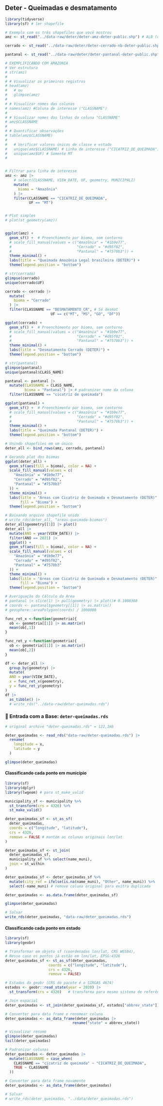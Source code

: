 
## Deter - Queimadas e desmatamento

```r
library(tidyverse)
library(sf) # ler shapefile
```

```r
# Exemplo com os três shapefiles que você mostrou
amz <- st_read("../data-raw/deter/deter-amz-deter-public.shp") # ALB (completo, desde 2016)

cerrado <- st_read("../data-raw/deter/deter-cerrado-nb-deter-public.shp") # Somente desmatamento

pantanal <- st_read("../data-raw/deter/deter-pantanal-deter-public.shp") # Dados de cicatriz de queimada Somente a partir de 2023
```


```r
# EXEMPLIFICANDO COM AMAZONIA
# Ver estrutura
# str(amz)
# 
# # Visualizar os primeiros registros
# head(amz) 
#   # ou
#   glimpse(amz)
# 
# # Visualizar nomes das colunas
# names(amz) #Coluna de interesse ("CLASSNAME")
# 
# # Visualizar nomes das linhas da coluna "CLASSNAME"
# amz$CLASSNAME
# 
# # Quantificar observações
# table(amz$CLASSNAME)
# 
#   # Verificar valores únicos de classe e estado
#   unique(amz$CLASSNAME) # Linha de interesse ("CICATRIZ_DE_QUEIMADA")
#   unique(amz$UF) # Somente MT
#   


# Filtrar para linha de interesse
amz <- amz |>
    # select(CLASSNAME, VIEW_DATE, UF, geometry, MUNICIPALI)
    mutate(
      bioma = "Amazônia"
    ) |> 
    filter(CLASSNAME == "CICATRIZ_DE_QUEIMADA",
           UF == "MT")


# Plot simples
# plot(st_geometry(amz))


ggplot(amz) +
  geom_sf() +  # Preenchimento por bioma, sem contorno
  # scale_fill_manual(values = c("Amazônia" = "#1b9e77", 
  #                              "Cerrado" = "#d95f02", 
  #                              "Pantanal" = "#7570b3")) +
  theme_minimal() +
  labs(title = "Queimada Amazônia Legal brasileira (DETER)") +
  theme(legend.position = "bottom")
```

```r
# str(cerrado)
glimpse(cerrado)
unique(cerrado$UF)

cerrado <- cerrado |> 
  mutate(
    bioma = "Cerrado"
  ) |> 
  filter(CLASSNAME == "DESMATAMENTO_CR", # Só desmat
                     UF == c("MT", "MS", "GO", "DF"))

ggplot(cerrado) +
  geom_sf() +  # Preenchimento por bioma, sem contorno
  # scale_fill_manual(values = c("Amazônia" = "#1b9e77", 
  #                              "Cerrado" = "#d95f02", 
  #                              "Pantanal" = "#7570b3")) +
  theme_minimal() +
  labs(title = "Desmatamento Cerrado (DETER)") +
  theme(legend.position = "bottom")
```

```r
# str(pantanal)
glimpse(pantanal)
unique(pantanal$CLASS_NAME)

pantanal <- pantanal |> 
  mutate(CLASSNAME = CLASS_NAME,
         bioma = "Pantanal") |> # padronizar nome da coluna
  filter(CLASSNAME == "cicatriz de queimada")

ggplot(pantanal) +
  geom_sf() +  # Preenchimento por bioma, sem contorno
  # scale_fill_manual(values = c("Amazônia" = "#1b9e77", 
  #                              "Cerrado" = "#d95f02", 
  #                              "Pantanal" = "#7570b3")) +
  theme_minimal() +
  labs(title = "Queimada Pantanal (DETER)") +
  theme(legend.position = "bottom")
```

```r
# Unindo shapefiles em um único
deter_all <- bind_rows(amz, cerrado, pantanal)

# Gerando plot dos biomas 
ggplot(deter_all) +
  geom_sf(aes(fill = bioma), color = NA) +
  scale_fill_manual(values = c(
    "Amazônia" = "#1b9e77",
    "Cerrado" = "#d95f02",
    "Pantanal" = "#7570b3"
  )) +
  theme_minimal() +
  labs(title = "Áreas com Cicatriz de Queimada e Desmatamento (DETER)",
       fill = "Bioma") +
  theme(legend.position = "bottom")

# Baixando arquivo shapefile unido
# write_rds(deter_all, "areas-queimada-biomas")
deter_all$geometry[[1]] |> plot()
deter_all |> 
  mutate(ANO = year(VIEW_DATE)) |> 
  filter(ANO == 2021) |> 
  ggplot() +
  geom_sf(aes(fill = bioma), color = NA) +
  scale_fill_manual(values = c(
    "Amazônia" = "#1b9e77",
    "Cerrado" = "#d95f02",
    "Pantanal" = "#7570b3"
  )) +
  theme_minimal() +
  labs(title = "Áreas com Cicatriz de Queimada e Desmatamento (DETER)",
       fill = "Bioma") +
  theme(legend.position = "bottom") 
```

```r
# Averiguação do Cálculo da Área
# pantanal |> slice(1) |> pull(geometry) |> plot()# 0.1000308
# coords <- pantanal$geometry[[1]] |> as.matrix()
# geosphere::areaPolygon(coords) / 1000000

func_ret_x <-function(geometria){
  ob <- geometria[[1]] |> as.matrix()
  mean(ob[,1])
}

func_ret_y <-function(geometria){
  ob <- geometria[[1]] |> as.matrix()
  mean(ob[,2])
}

df <- deter_all |>  
  group_by(geometry) |> 
  mutate(
  ANO = year(VIEW_DATE),
  x = func_ret_x(geometry),
  y = func_ret_y(geometry)
) 
df |> 
  as_tibble() |> 
  # write_rds("../data-raw/deter-queimadas.rds")
```

### 💨 Entrada com a Base: `deter-queimadas.rds`
```r
# original archive "deter-queimadas.rds" = 122,1mb

deter_queimadas <- read_rds("data-raw/deter-queimadas.rds") |> 
  rename(
    longitude = x,
    latitude = y
  )

glimpse(deter_queimadas)
```


#### Classificando cada ponto em município
```r
library(sf)
library(dplyr)
library(lwgeom) # para st_make_valid

municipality_sf <- municipality %>%
  st_transform(crs = 4326) %>%
  st_make_valid()

deter_queimadas_sf <- st_as_sf(
  deter_queimadas,
  coords = c("longitude", "latitude"),
  crs = 4326,
  remove = FALSE # mantém as colunas originais lon/lat
)

deter_queimadas_sf <- st_join(
  deter_queimadas_sf,
  municipality_sf %>% select(name_muni),
  join = st_within
)

deter_queimadas_sf <- deter_queimadas_sf %>%
  mutate(city_ref = ifelse(is.na(name_muni), "Other", name_muni)) %>%
  select(-name_muni) # remove coluna original para evitra duplicada

deter_queimadas <- as.data.frame(deter_queimadas_sf)

glimpse(deter_queimadas)

# Salvar
write_rds(deter_queimadas, "data-raw/deter_queimadas.rds")
```

#### Classificando cada ponto em estado
```r
library(sf)
library(geobr)

# Transformar em objeto sf (coordenadas lon/lat, CRS WGS84), 
# Nesse caso os pontos já estão em lon/lat, EPSG:4326
deter_queimadas_sf <- st_as_sf(deter_queimadas, 
                    coords = c("longitude", "latitude"), 
                    crs = 4326,
                    remove = FALSE)

# Estados do geobr (CRS do pacote é o SIRGAS 4674)
estados <- geobr::read_state(year = 2020) |> 
  st_transform(crs = 4326)   # transforma para mesmo sistema de referência de coord (WGS84)

# Join espacial
deter_queimadas <- st_join(deter_queimadas_sf, estados["abbrev_state"])

# Converter para data frame e renomear coluna 
deter_queimadas <- as_data_frame(deter_queimadas |> 
                               rename("state" = abbrev_state))

# Visualizar resumo
glimpse(deter_queimadas)
tail(deter_queimadas)

# Padronizar colunas
deter_queimadas <- deter_queimadas |> 
  mutate(CLASSNAME = case_when(
    CLASSNAME == "cicatriz de queimada" ~ "CICATRIZ_DE_QUEIMADA",
    TRUE ~ CLASSNAME
  ))

# Converter para data frame novamente 
deter_queimadas <- as_data_frame(deter_queimadas)

# Salvar
# write_rds(deter_queimadas, "../data/deter_queimadas.rds")
```










